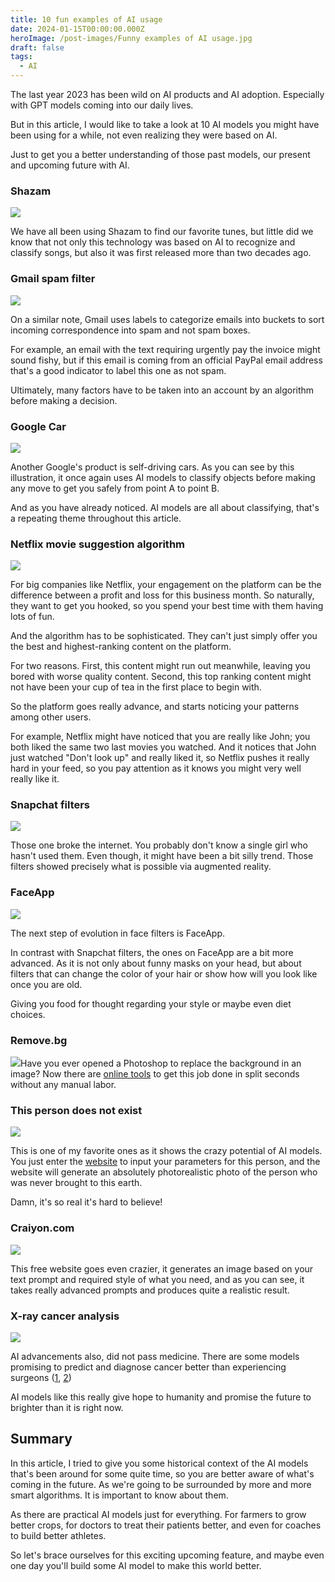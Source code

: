 ```yaml
---
title: 10 fun examples of AI usage
date: 2024-01-15T00:00:00.000Z
heroImage: /post-images/Funny examples of AI usage.jpg
draft: false
tags:
  - AI
---
```


The last year 2023 has been wild on AI products and AI adoption. Especially with GPT models coming into our daily lives.

But in this article, I would like to take a look at 10 AI models you might have been using for a while, not even realizing they were based on AI.

Just to get you a better understanding of those past models, our present and upcoming future with AI.

### Shazam

![](</post-images/Funny examples of AI usage ILLUSTRATION Shazam.png>)

We have all been using Shazam to find our favorite tunes, but little did we know that not only this technology was based on AI to recognize and classify songs, but also it was first released more than two decades ago.

### Gmail spam filter

![](</post-images/Funny examples of AI usage ILLUSTRATION Gmail.png>)

On a similar note, Gmail uses labels to categorize emails into buckets to sort incoming correspondence into spam and not spam boxes.

For example, an email with the text requiring urgently pay the invoice might sound fishy, but if this email is coming from an official PayPal email address that's a good indicator to label this one as not spam.

Ultimately, many factors have to be taken into an account by an algorithm before making a decision.

### Google Car

![](</post-images/Funny examples of AI usage_ self-driving cars.png>)

Another Google's product is self-driving cars. As you can see by this illustration, it once again uses AI models to classify objects before making any move to get you safely from point A to point B.

And as you have already noticed. AI models are all about classifying, that's a repeating theme throughout this article.

### Netflix movie suggestion algorithm

![](</post-images/Funny examples of AI usage_Netflix.png>)

For big companies like Netflix, your engagement on the platform can be the difference between a profit and loss for this business month. So naturally, they want to get you hooked, so you spend your best time with them having lots of fun.

And the algorithm has to be sophisticated. They can't just simply offer you the best and highest-ranking content on the platform.

For two reasons. First, this content might run out meanwhile, leaving you bored with worse quality content. Second, this top ranking content might not have been your cup of tea in the first place to begin with.

So the platform goes really advance, and starts noticing your patterns among other users.

For example, Netflix might have noticed that you are really like John; you both liked the same two last movies you watched. And it notices that John just watched "Don't look up" and really liked it, so Netflix pushes it really hard in your feed, so you pay attention as it knows you might very well really like it.

### Snapchat filters

![](</post-images/Funny examples of AI usage_Snapchat.png>)

Those one broke the internet. You probably don't know a single girl who hasn't used them. Even though, it might have been a bit silly trend. Those filters showed precisely what is possible via augmented reality.

### FaceApp

![](</post-images/Funny examples of AI usage_ FaceApp.png>)

The next step of evolution in face filters is FaceApp.

In contrast with Snapchat filters, the ones on FaceApp are a bit more advanced. As it is not only about funny masks on your head, but about filters that can change the color of your hair or show how will you look like once you are old.

Giving you food for thought regarding your style or maybe even diet choices.

### Remove.bg

![](</post-images/Funny examples of AI usage remove.bg.png>)Have you ever opened a Photoshop to replace the background in an image? Now there are [online tools](https://www.remove.bg/) to get this job done in split seconds without any manual labor.

### This person does not exist

![](</post-images/Funny examples of AI usage_ this-person-does-not-exist.png>)

This is one of my favorite ones as it shows the crazy potential of AI models. You just enter the [website](https://this-person-does-not-exist.com/en) to input your parameters for this person, and the website will generate an absolutely photorealistic photo of the person who was never brought to this earth. 

Damn, it's so real it's hard to believe!

### Craiyon.com

![](</post-images/Funny examples of AI usage_ AI photo generator.png>)

This free website goes even crazier, it generates an image based on your text prompt and required style of what you need, and as you can see, it takes really advanced prompts and produces quite a realistic result.

### X-ray cancer analysis

![](</post-images/Funny examples of AI usage_  AI tool detecting early lung cancer.png>)

AI advancements also, did not pass medicine. There are some models promising to predict and diagnose cancer better than experiencing surgeons ([1](https://www.theguardian.com/society/2023/apr/30/artificial-intelligence-tool-identify-cancer-ai), [2](https://www.rsna.org/news/2023/june/ai-improves-lung-cancer-detection))

AI models like this really give hope to humanity and promise the future to brighter than it is right now.

## Summary

In this article, I tried to give you some historical context of the AI models that's been  around for some quite time, so you are better aware of what's coming in the future. As we're going to be surrounded by more and more smart algorithms. It is important to know about them.

As there are practical AI models just for everything. For farmers to grow better crops, for doctors to treat their patients better, and even for coaches to build better athletes.

So let's brace ourselves for this exciting upcoming feature, and maybe even one day you'll build some AI model to make this world better.
